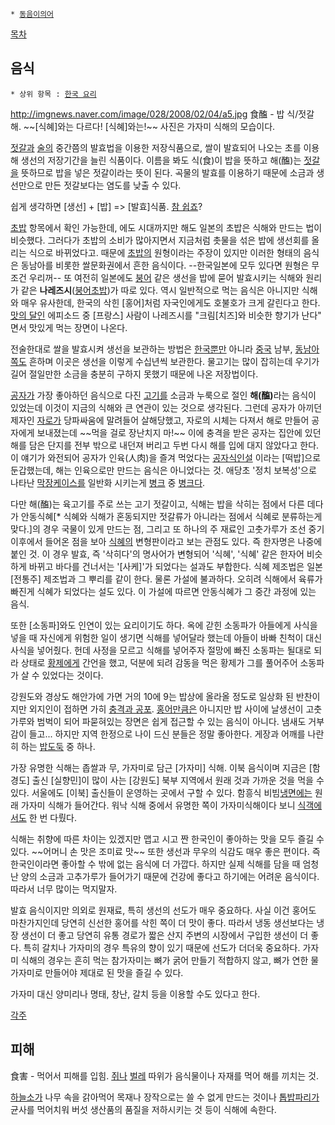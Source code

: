  * [[동음이의어]]

[[목차]]

== 음식 ==
 * 상위 항목 : [[한국 요리]]

http://imgnews.naver.com/image/028/2008/02/04/a5.jpg
食醢 - 밥 식/젓갈 해. ~~[식혜]와는 다르다! [식혜]와는!~~ 사진은 가자미 식해의 모습이다.

[[젓갈]]과 [[술]]의 중간쯤의 발효법을 이용한 저장식품으로, 쌀이 발효되어 나오는 초를 이용해 생선의 저장기간을 늘린 식품이다. 이름을 봐도 식(食)이 밥을 뜻하고 해(醢)는 [[젓갈]]을 뜻하므로 밥을 넣은 젓갈이라는 뜻이 된다. 곡물의 발효를 이용하기 때문에 소금과 생선만으로 만든 젓갈보다는 염도를 낮출 수 있다.

쉽게 생각하면 [생선] + [밥] => [발효]식품. [[참 쉽죠]]?

[[초밥]] 항목에서 확인 가능한데, 에도 시대까지만 해도 일본의 초밥은 식해와 만드는 법이 비슷했다. 그러다가 초밥의 소비가 많아지면서 지금처럼 촛물을 섞은 밥에 생선회를 올리는 식으로 바뀌었다고. 때문에 [[초밥]]의 원형이라는 주장이 있지만 이러한 형태의 음식은 동남아를 비롯한 쌀문화권에서 흔한 음식이다. --한국일본에 모두 있다면 원형은 무조건 우리꺼-- 또 여전히 일본에도 [[붕어]] 같은 생선을 밥에 묻어 발효시키는 식해와 원리가 같은 '''나레즈시'''([[붕어]]초밥)가 따로 있다. 역시 일반적으로 먹는 음식은 아니지만 식해와 매우 유사한데, 한국의 삭힌 [홍어]처럼 자국인에게도 호불호가 크게 갈린다고 한다. [[맛의 달인]] 에피소드 중 [프랑스] 사람이 나레즈시를 "크림[치즈]와 비슷한 향기가 난다" 면서 맛있게 먹는 장면이 나온다. 

전술한대로 쌀을 발효시켜 생선을 보관하는 방법은 [[한국]]뿐만 아니라 [[중국]] 남부, [[동남아시아|동남아]]쪽도 흔하며 이곳은 생선을 이렇게 수십년씩 보관한다. 물고기는 많이 잡히는데 우기가 길어 절일만한 소금을 충분히 구하지 못했기 때문에 나온 저장법이다.

[[공자]]가 가장 좋아하던 음식으로 다진 [[고기]]를 소금과 누룩으로 절인 '''해(醢)'''라는 음식이 있었는데 이것이 지금의 식해와 큰 연관이 있는 것으로 생각된다. 그런데 공자가 아끼던 제자인 [[자로]]가 당파싸움에 말려들어 살해당했고, 자로의 시체는 다져서 해로 만들어 공자에게 보내졌는데 ~~먹을 걸로 장난치지 마!~~ 이에 충격을 받은 공자는 집안에 있던 해를 담은 단지를 전부 밖으로 내던져 버리고 두번 다시 해를 입에 대지 않았다고 한다. 이 얘기가 와전되어 공자가 인육(人肉)을 즐겨 먹었다는 [[공자식인설]] 이라는 [떡밥]으로 둔갑했는데, 해는 인육으로만 만드는 음식은 아니었다는 것. 애당초 '정치 보복성'으로 나타난 [[막장]]케이스를 일반화 시키는게 [[병크]] 중 [[병크]]다.

다만 해(醢)는 육고기를 주로 쓰는 고기 젓갈이고, 식해는 밥을 삭히는 점에서 다른 데다가 안동식혜[* 식혜와 식해가 혼동되지만 젓갈류가 아니라는 점에서 식혜로 분류하는게 맞다.]의 경우 국물이 있게 만드는 점, 그리고 또 하나의 주 재료인 고춧가루가 조선 중기 이후에서 들어온 점을 보아 [[식혜]]의 변형판이라고 보는 관점도 있다. 즉 한자명은 나중에 붙인 것. 이 경우 발효, 즉 '삭히다'의 명사어가 변형되어 '식혜', '식혜' 같은 한자어 비슷하게 바뀌고 바다를 건너서는 '[사케]'가 되었다는 설과도 부합한다. 식혜 제조법은 일본 [전통주] 제조법과 그 뿌리를 같이 한다. 물론 가설에 불과하다. 오히려 식해에서 육류가 빠진게 식혜가 되었다는 설도 있다. 이 가설에 따르면 안동식혜가 그 중간 과정에 있는 음식.

또한 [소동파]와도 인연이 있는 요리이기도 하다. 옥에 갇힌 소동파가 아들에게 사식을 넣을 때 자신에게 위험한 일이 생기면 식해를 넣어달라 했는데 아들이 바빠 친척이 대신 사식을 넣어줬다. 헌데 사정을 모르고 식해를 넣어주자 절망에 빠진 소동파는 될대로 되라 상태로 [[황제]]에게 간언을 했고, 덕분에 되려 감동을 먹은 황제가 그를 풀어주어 소동파가 살 수 있었다는 것이다.

강원도와 경상도 해안가에 가면 거의 10에 9는 밥상에 올라올 정도로 일상화 된 반찬이지만 외지인이 접하면 가히 [[충격과 공포]]. [[홍어]]만큼은 아니지만 밥 사이에 날생선이 고춧가루와 범벅이 되어 파묻혀있는 장면은 쉽게 접근할 수 있는 음식이 아니다. 냄새도 거부감이 들고... 하지만 지역 한정으로 나이 드신 분들은 정말 좋아한다. 게장과 어깨를 나란히 하는 [[밥도둑]] 중 하나.

가장 유명한 식해는 좁쌀과 무, 가자미로 담근 [가자미] 식해. 이북 음식이며 지금은 [함경도] 출신 [실향민]이 많이 사는 [강원도] 북부 지역에서 원래 것과 가까운 것을 먹을 수 있다. 서울에도 [이북] 출신들이 운영하는 곳에서 구할 수 있다. 함흥식 비빔[[냉면]]에는 원래 가자미 식해가 들어간다. 워낙 식해 중에서 유명한 쪽이 가자미식해이다 보니 [[식객]]에서도 한 번 다뤘다.

식해는 취향에 따른 차이는 있겠지만 맵고 시고 짠 한국인이 좋아하는 맛을 모두 즐길 수 있다. ~~어머니 손 맛은 조미료 맛~~ 또한 생선과 무우의 식감도 매우 좋은 편이다. 즉 한국인이라면 좋아할 수 밖에 없는 음식에 더 가깝다. 하지만 실제 식해를 담을 때 엄청난 양의 소금과 고추가루가 들어가기 때문에 건강에 좋다고 하기에는 어려운 음식이다. 따라서 너무 많이는 먹지말자.

발효 음식이지만 의외로 원재료, 특히 생선의 선도가 매우 중요하다. 사실 이건 홍어도 마찬가지인데 당연히 신선한 홍어를 삭힌 쪽이 더 맛이 좋다. 따라서 냉동 생선보다는 냉장 생선이 더 좋고 당연히 유통 경로가 짧은 산지 주변의 시장에서 구입한 생선이 더 좋다. 특히 갈치나 가자미의 경우 특유의 향이 있기 때문에 선도가 더더욱 중요하다. 가자미 식해의 경우는 흔히 먹는 참가자미는 뼈가 굵어 만들기 적합하지 않고, 뼈가 연한 물가자미로 만들어야 제대로 된 맛을 즐길 수 있다.

가자미 대신 양미리나 명태, 창난, 갈치 등을 이용할 수도 있다고 한다.

[[각주]]

== 피해 ==
食害 - 먹어서 피해를 입힘. [[쥐]]나 [[벌레]] 따위가 음식물이나 자재를 먹어 해를 끼치는 것.

[[하늘소]]가 나무 속을 갉아먹어 목재나 장작으로는 쓸 수 없게 만드는 것이나 [[톱밥파리]]가 균사를 먹어치워 버섯 생산품의 품질을 저하시키는 것 등이 식해에 속한다.
